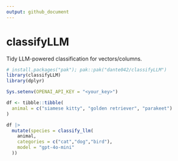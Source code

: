 ```yaml
---
output: github_document
---
```


# classifyLLM

Tidy LLM-powered classification for vectors/columns.

```r
# install.packages("pak"); pak::pak("dante042/classifyLLM")
library(classifyLLM)
library(dplyr)

Sys.setenv(OPENAI_API_KEY = "<your_key>")

df <- tibble::tibble(
  animal = c("siamese kitty", "golden retriever", "parakeet")
)

df |>
  mutate(species = classify_llm(
    animal,
    categories = c("cat","dog","bird"),
    model = "gpt-4o-mini"
  ))
```

